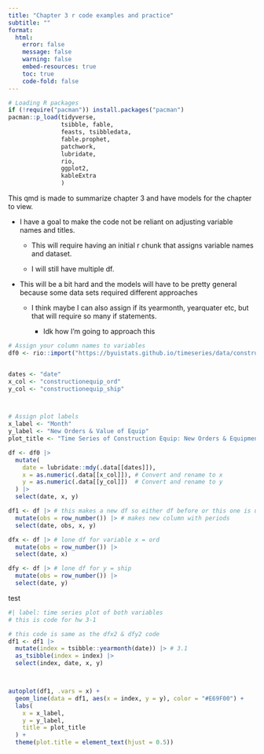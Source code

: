 ```yaml
---
title: "Chapter 3 r code examples and practice"
subtitle: ""
format: 
  html:
    error: false
    message: false
    warning: false
    embed-resources: true
    toc: true
    code-fold: false
---
```



```r

# Loading R packages
if (!require("pacman")) install.packages("pacman")
pacman::p_load(tidyverse,
               tsibble, fable,
               feasts, tsibbledata,
               fable.prophet,
               patchwork,
               lubridate,
               rio,
               ggplot2,
               kableExtra
               )
```

This qmd is made to summarize chapter 3 and have models for the chapter to view.

-   I have a goal to make the code not be reliant on adjusting variable names and titles.

    -   This will require having an initial r chunk that assigns variable names and dataset.

    -   I will still have multiple df.

-   This will be a bit hard and the models will have to be pretty general because some data sets required different approaches

    -   I think maybe I can also assign if its yearmonth, yearquater etc, but that will require so many if statements.

        -   Idk how I'm going to approach this

```r
# Assign your column names to variables
df0 <- rio::import("https://byuistats.github.io/timeseries/data/constructionequip_manu_orders_shipments.csv")


dates <- "date"
x_col <- "constructionequip_ord"
y_col <- "constructionequip_ship"



# Assign plot labels
x_label <- "Month"
y_label <- "New Orders & Value of Equip"
plot_title <- "Time Series of Construction Equip: New Orders & Equipment"
```

```r


df <- df0 |>
  mutate(
    date = lubridate::mdy(.data[[dates]]),
    x = as.numeric(.data[[x_col]]), # Convert and rename to x
    y = as.numeric(.data[[y_col]])  # Convert and rename to y
  ) |>
  select(date, x, y) 


```

```r

df1 <- df |> # this makes a new df so either df before or this one is use. 
  mutate(obs = row_number()) |> # makes new column with periods
  select(date, obs, x, y)

dfx <- df |> # lone df for variable x = ord
  mutate(obs = row_number()) |> 
  select(date, x)

dfy <- df |> # lone df for y = ship
  mutate(obs = row_number()) |> 
  select(date, y)
```

test

```r
#| label: time series plot of both variables
# this is code for hw 3-1

# this code is same as the dfx2 & dfy2 code
df1 <- df1 |>
  mutate(index = tsibble::yearmonth(date)) |> # 3.1
  as_tsibble(index = index) |>
  select(index, date, x, y)



autoplot(df1, .vars = x) +
  geom_line(data = df1, aes(x = index, y = y), color = "#E69F00") +
  labs(
    x = x_label,
    y = y_label,
    title = plot_title
  ) +
  theme(plot.title = element_text(hjust = 0.5))
```
